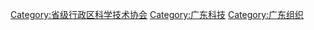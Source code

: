 [[Category:省级行政区科学技术协会|Category:省级行政区科学技术协会]]
[[Category:广东科技|Category:广东科技]]
[[Category:广东组织|Category:广东组织]]